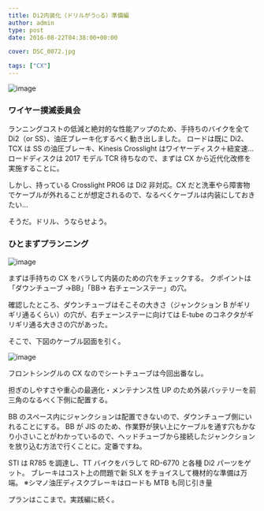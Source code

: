 ---
title: Di2内装化（ドリルがう○る）準備編
author: admin
type: post
date: 2016-08-22T04:38:00+00:00

cover: DSC_0072.jpg

tags: ["CX"]
---

![image](./DSC_0072.jpg)

### ワイヤー撲滅委員会

ランニングコストの低減と絶対的な性能アップのため、手持ちのバイクを全て Di2（or SS）、油圧ブレーキ化するべく動き出しました。
ロードは既に Di2、TCX は SS の油圧ブレーキ、Kinesis Crosslight はワイヤーディスク＋紐変速…
ロードディスクは 2017 モデル TCR 待ちなので、まずは CX から近代化改修を実施することに。

しかし、持っている Crosslight PRO6 は Di2 非対応。CX だと洗車やら障害物でケーブルが外れることが想定されるので、なるべくケーブルは内装にしておきたい…

そうだ。ドリル、うならせよう。

### ひとまずプランニング

![image](./DSC_0054.jpg)

まずは手持ちの CX をバラして内装のための穴をチェックする。
クポイントは「ダウンチューブ →BB」「BB→ 右チェーンステー」の穴。

確認したところ、ダウンチューブはそこその大きさ（ジャンクション B がギリギリ通るくらい）の穴が、右チェーンステーに向けては E-tube のコネクタがギリギリ通る大きさの穴があった。

そこで、下図のケーブル図面を引く。

![image](./DSC_0100.jpg)

フロントシングルの CX なのでシートチューブは今回出番なし。

担ぎのしやすさや重心の最適化・メンテナンス性 UP のため外装バッテリーを前三角のなるべく下側に配置する。

BB のスペース内にジャンクションは配置できないので、ダウンチューブ側にいれることにする。
BB が JIS のため、作業野が狭い上にケーブルを通す穴もかなり小さいことがわかっているので、ヘッドチューブから接続したジャンクションを放り込む方法で行くことに。定番ですね。

STI は R785 を調達し、TT バイクをバラして RD-6770 と各種 Di2 パーツをゲット。
ブレーキはコスト上の問題で新 SLX をチョイスして機材的な準備は万端。
※シマノ油圧ディスクブレーキはロードも MTB も同じ引き量

プランはここまで。実践編に続く。

<LinkBox isAmazonLink url="https://www.amazon.co.jp/dp/B001EEIOJA/" />
